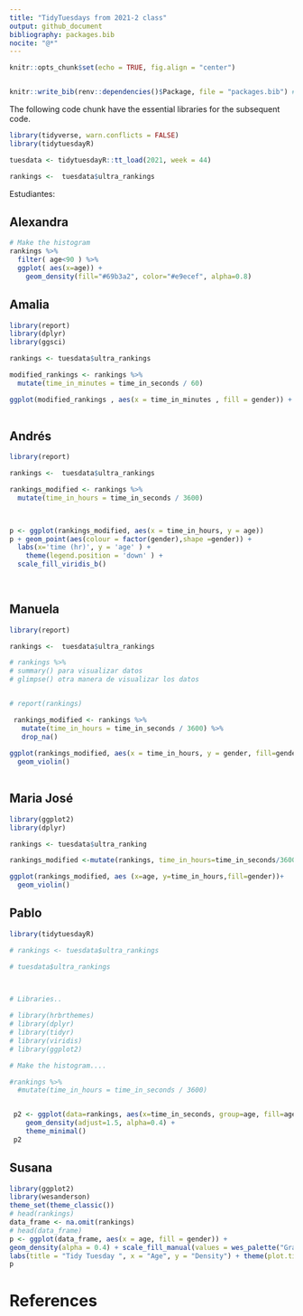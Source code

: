 ```yaml
---
title: "TidyTuesdays from 2021-2 class"
output: github_document
bibliography: packages.bib
nocite: "@*"
---
```


```r
knitr::opts_chunk$set(echo = TRUE, fig.align = "center")


knitr::write_bib(renv::dependencies()$Package, file = "packages.bib") # Line to write the all packages references in a file called packages.bib
```

The following code chunk have the essential libraries for the subsequent code.
```r
library(tidyverse, warn.conflicts = FALSE)
library(tidytuesdayR)

tuesdata <- tidytuesdayR::tt_load(2021, week = 44)

rankings <-  tuesdata$ultra_rankings

```
 
 Estudiantes:

## Alexandra

```r
# Make the histogram
rankings %>%
  filter( age<90 ) %>%
  ggplot( aes(x=age)) +
    geom_density(fill="#69b3a2", color="#e9ecef", alpha=0.8)
```


## Amalia

```r
library(report)
library(dplyr)
library(ggsci)

rankings <- tuesdata$ultra_rankings

modified_rankings <- rankings %>%
  mutate(time_in_minutes = time_in_seconds / 60)

ggplot(modified_rankings , aes(x = time_in_minutes , fill = gender)) + geom_density(data = modified_rankings , alpha = 0.6) + theme_minimal() + labs(x = "Time in minutes", y = "Gender") + theme( legend.position = "left" , legend.title = element_blank()) + ggtitle("Proggress of gender vs time") + scale_fill_tron()
 
```

## Andrés

```r

library(report)

rankings <-  tuesdata$ultra_rankings

rankings_modified <- rankings %>%
  mutate(time_in_hours = time_in_seconds / 3600)

  

p <- ggplot(rankings_modified, aes(x = time_in_hours, y = age))  
p + geom_point(aes(colour = factor(gender),shape =gender)) +
  labs(x='time (hr)', y = 'age' ) +
    theme(legend.position = 'down' ) +
  scale_fill_viridis_b()
 
 
```

## Manuela

```r
library(report)

rankings <-  tuesdata$ultra_rankings

# rankings %>%
# summary() para visualizar datos
# glimpse() otra manera de visualizar los datos


# report(rankings)

 rankings_modified <- rankings %>% 
   mutate(time_in_hours = time_in_seconds / 3600) %>% 
   drop_na()
  
ggplot(rankings_modified, aes(x = time_in_hours, y = gender, fill=gender)) +
  geom_violin()
  

```

## Maria José

```r
library(ggplot2)
library(dplyr)

rankings <- tuesdata$ultra_ranking

rankings_modified <-mutate(rankings, time_in_hours=time_in_seconds/3600)

ggplot(rankings_modified, aes (x=age, y=time_in_hours,fill=gender))+
  geom_violin()


```

## Pablo

```r
library(tidytuesdayR)

# rankings <- tuesdata$ultra_rankings

# tuesdata$ultra_rankings

  

# Libraries..

# library(hrbrthemes)
# library(dplyr)
# library(tidyr)
# library(viridis)
# library(ggplot2)

# Make the histogram....

#rankings %>%
  #mutate(time_in_hours = time_in_seconds / 3600)


 p2 <- ggplot(data=rankings, aes(x=time_in_seconds, group=age, fill=age)) +
    geom_density(adjust=1.5, alpha=0.4) +
    theme_minimal()
 p2
```

## Susana

```r


library(ggplot2)
library(wesanderson)
theme_set(theme_classic()) 
# head(rankings)
data_frame <- na.omit(rankings)
# head(data_frame)
p <- ggplot(data_frame, aes(x = age, fill = gender)) + 
geom_density(alpha = 0.4) + scale_fill_manual(values = wes_palette("GrandBudapest2")) +
labs(title = "Tidy Tuesday ", x = "Age", y = "Density") + theme(plot.title = element_text(size = 14, face = "bold")) + theme(plot.title = element_text(hjust = 0.5))
p

```

# References